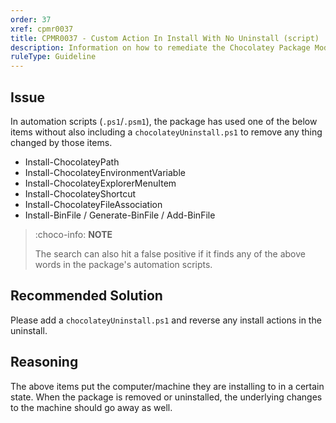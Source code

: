 ```yaml
---
order: 37
xref: cpmr0037
title: CPMR0037 - Custom Action In Install With No Uninstall (script)
description: Information on how to remediate the Chocolatey Package Moderation Rule 0037
ruleType: Guideline
---
```


<PackageValidatorRuleGuideline />

## Issue

In automation scripts (`.ps1`/`.psm1`), the package has used one of the below items without also including a `chocolateyUninstall.ps1` to remove any thing changed by those items.

 * Install-ChocolateyPath
 * Install-ChocolateyEnvironmentVariable
 * Install-ChocolateyExplorerMenuItem
 * Install-ChocolateyShortcut
 * Install-ChocolateyFileAssociation
 * Install-BinFile / Generate-BinFile / Add-BinFile

> :choco-info: **NOTE**
>
> The search can also hit a false positive if it finds any of the above words in the package's automation scripts.

## Recommended Solution

Please add a `chocolateyUninstall.ps1` and reverse any install actions in the uninstall.

## Reasoning

The above items put the computer/machine they are installing to in a certain state. When the package is removed or uninstalled, the underlying changes to the machine should go away as well.
